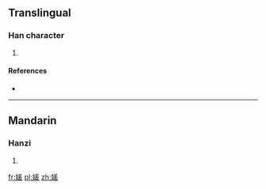 ==Translingual==

===Han character===
{{Han char|rn=38|rad=女|as=10|sn=13|four=|canj=女廿手一 (VTQM)|ids=⿰[[女]][[差]]}}

# {{defn|Han|sort=女10}}

====References====
* {{Han ref|kx=0268.380|dkj=06607|dj=0536.110|hdz=21073.050|uh=5AC5|ud=23237}}

----

==Mandarin==

===Hanzi===
{{cmn-hanzi|pin=[[chā]] ([[cha1]])|wg=ch'a<sup>1</sup>}}

# {{defn|lang=cmn|sort=女10}}

[[fr:嫅]]
[[pl:嫅]]
[[zh:嫅]]